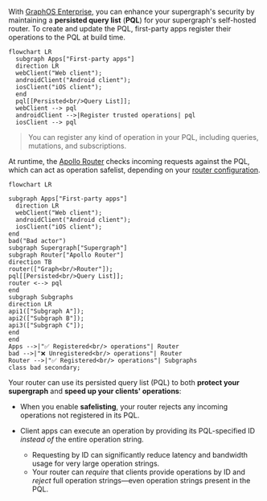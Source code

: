 With [GraphOS Enterprise](/graphos/enterprise/), you can enhance your supergraph's security by maintaining a **persisted query list** (**PQL**) for your supergraph's self-hosted router. To create and update the PQL, first-party apps register their operations to the PQL at build time.

```mermaid
flowchart LR
  subgraph Apps["First-party apps"]
  direction LR
  webClient("Web client");
  androidClient("Android client");
  iosClient("iOS client");
  end
  pql[[Persisted<br/>Query List]];
  webClient --> pql
  androidClient -->|Register trusted operations| pql
  iosClient --> pql
```

> You can register any kind of operation in your PQL, including queries, mutations, and subscriptions.

At runtime, the [Apollo Router](/router/) checks incoming requests against the PQL, which can act as operation safelist, depending on your [router configuration](#2-router-configuration).

```mermaid
flowchart LR

subgraph Apps["First-party apps"]
  direction LR
  webClient("Web client");
  androidClient("Android client");
  iosClient("iOS client");
end
bad("Bad actor")
subgraph Supergraph["Supergraph"]
subgraph Router["Apollo Router"]
direction TB
router(["Graph<br/>Router"]);
pql[[Persisted<br/>Query List]];
router <--> pql
end
subgraph Subgraphs
direction LR
api1(["Subgraph A"]);
api2(["Subgraph B"]);
api3(["Subgraph C"]);
end
end
Apps -->|"✅ Registered<br/> operations"| Router
bad -->|"❌ Unregistered<br/> operations"| Router
Router -->|"✅ Registered<br/> operations"| Subgraphs
class bad secondary;
```

Your router can use its persisted query list (PQL) to both **protect your supergraph** and **speed up your clients' operations**:

- When you enable **safelisting**, your router rejects any incoming operations not registered in its PQL.

- Client apps can execute an operation by providing its PQL-specified ID _instead of_ the entire operation string.
  - Requesting by ID can significantly reduce latency and bandwidth usage for very large operation strings.
  - Your router can _require_ that clients provide operations by ID and _reject_ full operation strings—even operation strings present in the PQL.

